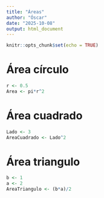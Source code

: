 ```yaml
---
title: "Áreas"
author: "Óscar"
date: "2025-10-08"
output: html_document
---
```


```r
knitr::opts_chunk$set(echo = TRUE)
```

# Área círculo
```r
r <- 0.5
Area <- pi*r^2
```

# Área cuadrado
```r
Lado <- 3
AreaCuadrado <- Lado^2
```

# Área triangulo
```r
b <- 1
a <- 2
AreaTriangulo <- (b*a)/2
```
